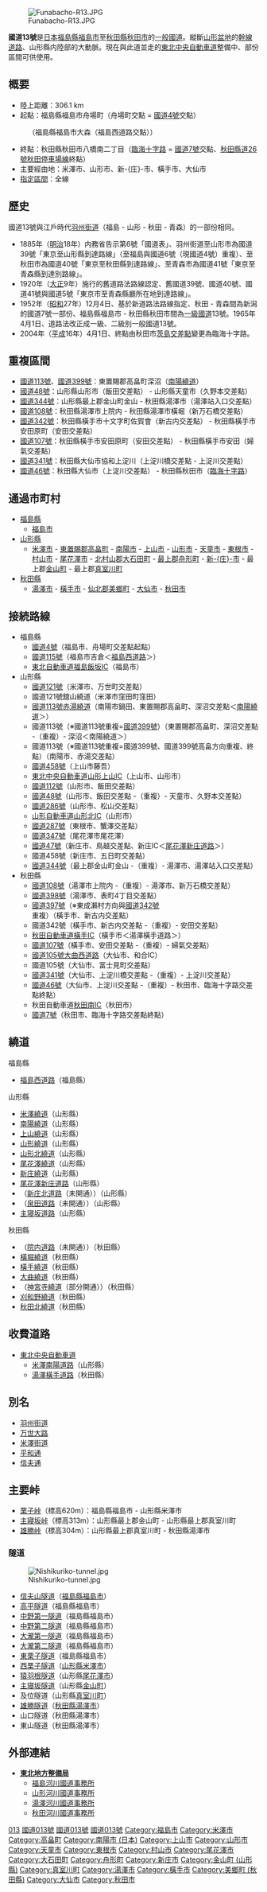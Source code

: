 {{noteTA 
|1=zh-hans:新庄; zh-hant:新庄; 
}}
{{Infobox_road
|system             = 一般國道
|marker_image       = [[File:Japanese_National_Route_Sign_0013.svg|100px]]
|highway_name       = 國道13號

|map={{Maplink|frame=yes|plain=yes|frame-align=center|frame-width=300|frame-height=300|zoom=7|frame-latitude=38.7|frame-longitude=140.4
|type=line|stroke-color=#cc0000|stroke-width=2
}}

|length_km             = 306.1
|established        = 1952年
|starting_terminus  = [[福島縣|福島縣]][[福島市|福島市]][[杉妻町|杉妻町]]18-4
|ending_terminus    = [[秋田縣|秋田縣]][[秋田市|秋田市]]川尻町字大川反233-7
|cities    = 山形縣米澤市、山形市、新-{庄}-市、秋田縣湯澤市、橫手市、大仙市
|junction  = [[File:Japanese_National_Route_Sign_0004.svg|24px]][[國道4號_(日本)|國道4號]]<br />[[File:Japanese_National_Route_Sign_0115.svg|24px]][[國道115號|國道115號]]<br />[[File:Japanese_National_Route_Sign_0121.svg|24px]][[國道121號|國道121號]]<br />[[File:Japanese_National_Route_Sign_0113.svg|24px]][[國道113號|國道113號]]<br />[[File:Japanese_National_Route_Sign_0458.svg|24px]][[國道458號|國道458號]]<br />[[File:Japanese_National_Route_Sign_0112.svg|24px]][[國道112號|國道112號]]<br />[[File:Japanese_National_Route_Sign_0286.svg|24px]][[國道286號|國道286號]]<br />[[File:Japanese_National_Route_Sign_0348.svg|24px]][[國道348號|國道348號]]<br />[[File:Japanese_National_Route_Sign_0048.svg|24px]][[國道48號|國道48號]]<br />[[File:Japanese_National_Route_Sign_0287.svg|24px]][[國道287號|國道287號]]<br />[[File:Japanese_National_Route_Sign_0347.svg|24px]][[國道347號|國道347號]]<br />[[File:Japanese_National_Route_Sign_0047.svg|24px]][[國道47號|國道47號]]<br />[[File:Japanese_National_Route_Sign_0344.svg|24px]][[國道344號|國道344號]]<br />[[File:Japanese_National_Route_Sign_0108.svg|24px]][[國道108號|國道108號]]<br />[[File:Japanese_National_Route_Sign_0398.svg|24px]][[國道398號|國道398號]]<br />[[File:Japanese_National_Route_Sign_0107.svg|24px]][[國道107號|國道107號]]<br />[[File:Japanese_National_Route_Sign_0342.svg|24px]][[國道342號|國道342號]]<br />[[File:Japanese_National_Route_Sign_0105.svg|24px]][[國道105號|國道105號]]<br />[[File:Japanese_National_Route_Sign_0046.svg|24px]][[國道46號|國道46號]]<!-- 接続する國道を記述 -->
}}

[[File:Funabacho-R13.JPG|thumb]]

'''國道13號'''是[[日本|日本]][[福島縣|福島縣]][[福島市|福島市]]至[[秋田縣|秋田縣]][[秋田市|秋田市]]的[[一般國道|一般國道]]。縱斷[[山形盆地|山形盆地]]的[[幹線道路|幹線道路]]、山形縣内陸部的大動脈。現在與此道並走的[[東北中央自動車道|東北中央自動車道]]整備中、部份區間可供使用。

==概要==
*陸上距離：306.1 km
*起點：福島縣福島市舟場町（舟場町交點 = [[國道4號_(日本)|國道4號]]交點）
:（福島縣福島市大森（福島西道路交點））
*終點：秋田縣秋田市八橋南二丁目（[[臨海十字路|臨海十字路]] = [[國道7號_(日本)|國道7號]]交點、[[秋田縣道26號秋田停車場線|秋田縣道26號秋田停車場線]]終點）
*主要經由地：米澤市、山形市、新-{庄}-市、橫手市、大仙市
*[[指定區間|指定區間]]：全線

==歷史==
國道13號與江戶時代[[羽州街道|羽州街道]]（福島 - 山形 - 秋田 - 青森）的一部份相同。
*1885年（[[明治|明治]]18年）内務省告示第6號「國道表」、羽州街道至山形市為國道39號「東京至山形縣到達路線」（至福島與國道6號（現國道4號）重複）、至秋田市為國道40號「東京至秋田縣到達路線」、至青森市為國道41號「東京至青森縣到達別路線」。
*1920年（[[大正|大正]]9年）施行的舊道路法路線認定、舊國道39號、國道40號、國道41號與國道5號「東京市至青森縣廳所在地到達路線」。
*1952年（[[昭和|昭和]]27年）12月4日、基於新道路法路線指定、秋田 - 青森間為新潟的國道7號一部份、福島縣福島市 - 秋田縣秋田市間為[[一級國道|一級國道]]13號。1965年4月1日、道路法改正成一級、二級別一般國道13號。
*2004年（[[平成|平成]]16年）4月1日、終點由秋田市[[茨島交差點|茨島交差點]]變更為臨海十字路。

==重複區間==
*[[國道113號|國道113號]]、[[國道399號|國道399號]]：東置賜郡高畠町深沼（[[南陽繞道|南陽繞道]]）
*[[國道48號|國道48號]]：山形縣山形市（飯田交差點） - 山形縣天童市（久野本交差點）
*[[國道344號|國道344號]]：山形縣最上郡金山町金山 - 秋田縣湯澤市（湯澤站入口交差點）
*[[國道108號|國道108號]]：秋田縣湯澤市上院内 - 秋田縣湯澤市橫堀（新万石橋交差點）
*[[國道342號|國道342號]]：秋田縣橫手市十文字町佐賀會（新古内交差點） - 秋田縣橫手市安田原町（安田交差點）
*[[國道107號|國道107號]]：秋田縣橫手市安田原町（安田交差點） - 秋田縣橫手市安田（婦氣交差點）
*[[國道341號|國道341號]]：秋田縣大仙市協和上淀川（上淀川橋交差點 - 上淀川交差點）
*[[國道46號|國道46號]]：秋田縣大仙市（上淀川交差點） - 秋田縣秋田市（[[臨海十字路|臨海十字路]]）

==通過市町村==
*[[福島縣|福島縣]]
**[[福島市|福島市]]
*[[山形縣|山形縣]]
**[[米澤市|米澤市]] - [[東置賜郡|東置賜郡]][[高畠町|高畠町]] - [[南陽市|南陽市]] - [[上山市|上山市]] - [[山形市|山形市]] - [[天童市|天童市]] - [[東根市|東根市]] - [[村山市|村山市]] - [[尾花澤市|尾花澤市]] - [[北村山郡|北村山郡]][[大石田町|大石田町]] - [[最上郡|最上郡]][[舟形町|舟形町]] - [[新庄市|新-{庄}-市]] - 最上郡[[金山町_(山形縣)|金山町]] - 最上郡[[真室川町|真室川町]]
*[[秋田縣|秋田縣]]
**[[湯澤市|湯澤市]] - [[橫手市|橫手市]] - [[仙北郡|仙北郡]][[美鄉町_(秋田縣)|美鄉町]] - [[大仙市|大仙市]] - [[秋田市|秋田市]]

==接続路線==
* 福島縣
**[[國道4號_(日本)|國道4號]]（福島市、舟場町交差點起點）
**[[國道115號|國道115號]]（福島市吉倉＜[[福島西道路|福島西道路]]＞）
**[[東北自動車道|東北自動車道]][[福島飯坂IC|福島飯坂IC]]（福島市）
* 山形縣
**[[國道121號|國道121號]]（米澤市、万世町交差點）
**國道121號舘山繞道（米澤市窪田町窪田）
**[[國道113號|國道113號]][[赤湯繞道|赤湯繞道]]（南陽市鍋田、東置賜郡高畠町、深沼交差點＜[[南陽繞道|南陽繞道]]＞）
**國道113號（※國道113號重複=[[國道399號|國道399號]]）（東置賜郡高畠町、深沼交差點 -（重複）- 深沼＜南陽繞道＞）
**國道113號（※國道113號重複=國道399號、國道399號高畠方向重複、終點）（南陽市、赤湯交差點）
**[[國道458號|國道458號]]（上山市藤吾）
**[[東北中央自動車道|東北中央自動車道]][[山形上山IC|山形上山IC]]（上山市、山形市）
**[[國道112號|國道112號]]（山形市、飯田交差點）
**[[國道48號|國道48號]]（山形市、飯田交差點 -（重複）- 天童市、久野本交差點）
**[[國道286號|國道286號]]（山形市、松山交差點）
**[[山形自動車道|山形自動車道]][[山形北IC|山形北IC]]（山形市）
**[[國道287號|國道287號]]（東根市、蟹澤交差點）
**[[國道347號|國道347號]]（尾花澤市尾花澤）
**[[國道47號|國道47號]]（新庄市、鳥越交差點、新庄IC＜[[尾花澤新庄道路|尾花澤新庄道路]]＞）
**國道458號（新庄市、五日町交差點）
**[[國道344號|國道344號]]（最上郡金山町金山 -（重複）- 湯澤市、湯澤站入口交差點）
* 秋田縣
**[[國道108號|國道108號]]（湯澤市上院内 -（重複）- 湯澤市、新万石橋交差點）
**[[國道398號|國道398號]]（湯澤市、表町4丁目交差點）
**[[國道397號|國道397號]]（※東成瀨村方向與[[國道342號|國道342號]]重複）（橫手市、新古内交差點）
**國道342號（橫手市、新古内交差點 -（重複）- 安田交差點）
**[[秋田自動車道|秋田自動車道]][[橫手IC|橫手IC]]（橫手市＜湯澤橫手道路＞）
**[[國道107號|國道107號]]（橫手市、安田交差點 -（重複）- 婦氣交差點）
**[[國道105號|國道105號]][[大曲西道路|大曲西道路]]（大仙市、和合IC）
**國道105號（大仙市、富士見町交差點）
**[[國道341號|國道341號]]（大仙市、上淀川橋交差點 -（重複）- 上淀川交差點）
**[[國道46號|國道46號]]（大仙市、上淀川交差點 -（重複）- 秋田市、臨海十字路交差點終點）
**秋田自動車道[[秋田南IC|秋田南IC]]（秋田市）
**[[國道7號_(日本)|國道7號]]（秋田市、臨海十字路交差點終點）

==繞道==
福島縣
*[[福島西道路|福島西道路]]（福島縣）
山形縣
*[[米澤繞道|米澤繞道]]（山形縣）
*[[南陽繞道|南陽繞道]]（山形縣）
*[[上山繞道|上山繞道]]（山形縣）
*[[山形繞道|山形繞道]]（山形縣）
*[[山形北繞道|山形北繞道]]（山形縣）
*[[尾花澤繞道|尾花澤繞道]]（山形縣）
*[[新庄繞道|新庄繞道]]（山形縣）
*[[尾花澤新庄道路|尾花澤新庄道路]]（山形縣）
*（[[新庄北道路|新庄北道路]]（未開通））（山形縣）
*（[[泉田道路|泉田道路]]（未開通））（山形縣）
*[[主寝坂道路|主寝坂道路]]（山形縣）
秋田縣
*（[[院内道路|院内道路]]（未開通））（秋田縣）
*[[橫堀繞道|橫堀繞道]]（秋田縣）
*[[橫手繞道|橫手繞道]]（秋田縣）
*[[大曲繞道|大曲繞道]]（秋田縣）
*（[[神宮寺繞道|神宮寺繞道]]（部分開通））（秋田縣）
*[[刈和野繞道|刈和野繞道]]（秋田縣）
*[[秋田北繞道|秋田北繞道]]（秋田縣）

==收費道路==
*[[東北中央自動車道|東北中央自動車道]]
**[[米澤南陽道路|米澤南陽道路]]（山形縣）
**[[湯澤橫手道路|湯澤橫手道路]]（秋田縣）

==別名==
*[[羽州街道|羽州街道]]
*[[万世大路|万世大路]]
*[[米澤街道|米澤街道]]
*[[平和通_(福島市)|平和通]]
*[[信夫通|信夫通]]

==主要峠==
*[[栗子峠|栗子峠]]（標高620m）：福島縣福島市 - 山形縣米澤市
*[[主寢坂峠|主寢坂峠]]（標高313m）：山形縣最上郡金山町 - 山形縣最上郡真室川町
*[[雄勝峠|雄勝峠]]（標高304m）：山形縣最上郡真室川町 - 秋田縣湯澤市

=== 隧道 ===
[[File:Nishikuriko-tunnel.jpg|thumb]]
*[[信夫山隧道|信夫山隧道]]（[[福島縣|福島縣]][[福島市|福島市]]）
*[[高平隧道|高平隧道]]（福島縣福島市）
*[[中野第一隧道|中野第一隧道]]（福島縣福島市）
*[[中野第二隧道|中野第二隧道]]（福島縣福島市）
*[[大瀧第一隧道|大瀧第一隧道]]（福島縣福島市）
*[[大瀧第一隧道|大瀧第二隧道]]（福島縣福島市）
*[[東栗子隧道|東栗子隧道]]（福島縣福島市）
*[[西栗子隧道|西栗子隧道]]（[[山形縣|山形縣]][[米澤市|米澤市]]）
*[[猿羽根隧道|猿羽根隧道]]（山形縣[[尾花澤市|尾花澤市]]）
*[[主寝坂山|主寝坂隧道]]（山形縣[[金山町_(山形縣)|金山町]]）
*及位隧道（山形縣[[真室川町|真室川町]]）
*[[雄勝山|雄勝隧道]]（[[秋田縣|秋田縣]][[湯澤市|湯澤市]]）
*山口隧道（秋田縣湯澤市）
*東山隧道（秋田縣湯澤市）

==外部連結==
{{commons category|Route 13 (Japan)}}
*'''[http://www.thr.mlit.go.jp/ 東北地方整備局]{{Wayback|url=http://www.thr.mlit.go.jp/ |date=20170105053442 }}'''
**[http://www.thr.mlit.go.jp/fukushima/ 福島河川國道事務所] {{Wayback|url=http://www.thr.mlit.go.jp/fukushima/ |date=20210105025647 }}
**[http://www.thr.mlit.go.jp/yamagata/ 山形河川國道事務所] {{Wayback|url=http://www.thr.mlit.go.jp/yamagata/ |date=20210105025651 }}
**[http://www.thr.mlit.go.jp/yuzawa/ 湯澤河川國道事務所] {{Wayback|url=http://www.thr.mlit.go.jp/yuzawa/ |date=20210105025720 }}
**[http://www.thr.mlit.go.jp/akita/ 秋田河川國道事務所] {{Wayback|url=http://www.thr.mlit.go.jp/akita/ |date=20200926191354 }}

{{日本一般國道列表}}

[[Category:日本國道|013]]
[[Category:福島縣道路|國道013號]]
[[Category:山形縣道路|國道013號]]
[[Category:秋田縣道路|國道013號]]
[[Category:福島市|Category:福島市]]
[[Category:米澤市|Category:米澤市]]
[[Category:高畠町|Category:高畠町]]
[[Category:南陽市_(日本)|Category:南陽市 (日本)]]
[[Category:上山市|Category:上山市]]
[[Category:山形市|Category:山形市]]
[[Category:天童市|Category:天童市]]
[[Category:東根市|Category:東根市]]
[[Category:村山市|Category:村山市]]
[[Category:尾花澤市|Category:尾花澤市]]
[[Category:大石田町|Category:大石田町]]
[[Category:舟形町|Category:舟形町]]
[[Category:新庄市|Category:新庄市]]
[[Category:金山町_(山形縣)|Category:金山町 (山形縣)]]
[[Category:真室川町|Category:真室川町]]
[[Category:湯澤市|Category:湯澤市]]
[[Category:橫手市|Category:橫手市]]
[[Category:美鄉町_(秋田縣)|Category:美鄉町 (秋田縣)]]
[[Category:大仙市|Category:大仙市]]
[[Category:秋田市|Category:秋田市]]